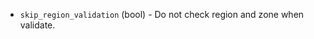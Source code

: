 <!-- Code generated from the comments of the TencentCloudAccessConfig struct in builder/tencentcloud/cvm/access_config.go; DO NOT EDIT MANUALLY -->

- `skip_region_validation` (bool) - Do not check region and zone when validate.

<!-- End of code generated from the comments of the TencentCloudAccessConfig struct in builder/tencentcloud/cvm/access_config.go; -->
